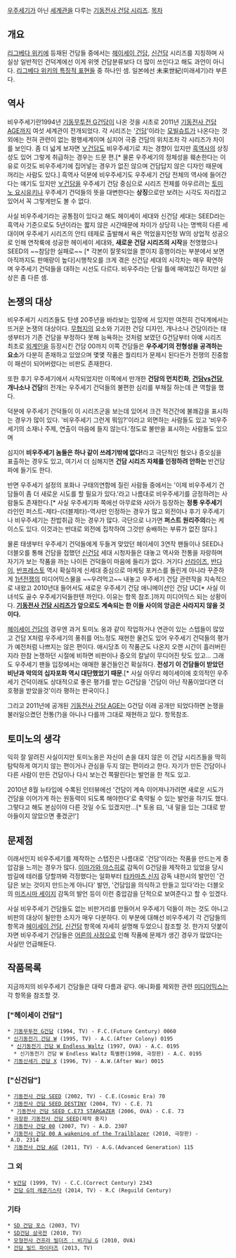[[우주세기]]가 아닌 [[세계관]]을 다루는 [[기동전사 건담 시리즈]].
[[목차]]
== 개요 ==
[[리그베다 위키]]에 등재된 건담들 중에서는 [[헤이세이 건담]], [[신건담]] 시리즈를 지칭하며 사실상 일반적인 건덕계에선 이게 위엣 건담분류보다 더 많이 쓰인다고 해도 과언이 아니다. [[리그베다 위키/특징적 표현|리그베다 위키의 특징적 표현]]들 중 하나인 셈. 일본에선 未来世紀(미래세기)라 부른다.
== 역사 ==
비우주세기란1994년 [[기동무투전 G건담]]이 나온 것을 시초로 2011년 [[기동전사 건담 AGE]]까지 여섯 세계관이 전개되었다. 각 시리즈는 '[[건담]]'이라는 [[모빌슈트]]가 나온다는 것 외에는 전혀 관련이 없는 평행세계이며 심지어 극중 건담의 위치조차 각 시리즈가 차이를 보인다. 좀 더 넓게 보자면 [[∀건담]]도 비우주세기로 치는 경향이 있지만 [[흑역사]]의 상징성도 있어 그렇게 취급하는 경우는 드문 편.[* 물론 우주세기의 정체성을 훼손한다는 이유로 이것도 비우주세기에 집어넣는 경우가 없진 않으며 건담답지 않은 디자인 때문에 꺼리는 사람도 있다.] 흑역사 덕분에 비우주세기도 우주세기 건담 전체의 역사에 들어간다는 얘기도 있지만 [[∀건담]]을 우주세기 건담 중심으로 시리즈 전체를 아우르려는 [[토미노 요시유키]]나 우주세기 건덕들의 뜻을 대변한다는 '''상징'''으로만 보려는 시각도 자리잡고 있어서 꼭 그렇게만도 볼 수 없다.

사실 비우주세기라는 공통점이 있다고 해도 헤이세이 세대와 신건담 세대는 SEED라는 흑역사 기준으로도 5년이라는 짧지 않은 시간때문에 차이가 상당히 나는 명백히 다른 세대이며 우주세기 시리즈의 안티 테제로 출발해서 욕은 먹었을지언정 W의 상업적 성공으로 인해 연착륙에 성공한 헤이세이 세대와, '''새로운 건담 시리즈의 시작'''을 천명했으나 SEED의 ~~참담한 실패로~~ [* 각본이 잘못되었을 뿐이지 흥행이라는 부분에서 보면 아직까지도 판매량이 높다]시행착오를 크게 겪은 신건담 세대의 시각차는 매우 확연하며 우주세기 건덕들을 대하는 시선도 다르다. 비우주라는 단일 틀에 매여있긴 하지만 실상은 좀 다른 셈.
== 논쟁의 대상 ==
비우주세기 시리즈들도 탄생 20주년을 바라보는 입장에 서 있지만 여전히 건덕계에서는 뜨거운 논쟁의 대상이다. [[무협지]]의 요소와 기괴한 건담 디자인, 개나소나 건담이라는 태생부터가 기존 건담을 부정하다 못해 능욕하는 것처럼 보였던 G건담부터 아예 시리즈 최초로 [[외계인]]을 등장시킨 건담 00까지 이쪽 건담들은 '''우주세기의 전형성을 공격하는 요소'''가 다분히 존재하고 있었으며 몇몇 작품은 퀄리티가 문제시 된다든가 전쟁의 진중함이 패션이 되어버렸다는 비판도 존재한다.

또한 후기 우주세기에서 시작되었지만 이쪽에서 만개한 '''건담의 먼치킨화''', '''[[건담vs건담]]''', '''개나소나 건담'''의 전개는 우주세기 건덕들의 불편한 심리를 부채질 하는데 큰 역할을 했다.

덕분에 우주세기 건덕들이 이 시리즈군을 보는데 있어서 크건 적건간에 불쾌감을 표시하는 경우가 많이 있다. '비우주세기 그런게 뭐임?'이라고 외면하는 사람들도 있고 '비우주세기의 소재나 주제, 연출이 마음에 들지 않는다.'정도로 불만을 표시하는 사람들도 있으며 

심지어 '''비우주세기 놈들은 하나 같이 쓰레기밖에 없다!'''라고 극단적인 혐오나 증오심을 표출하는 경우도 있고, 
여기서 더 심해지면 '''건담 시리즈 자체를 인정하려 안하는''' 반건담파에 들기도 한다.

반면 우주세기 설정의 포화나 구태의연함에 질린 사람들 중에서는 '이제 비우주세기 건담들이 좀 더 새로운 시도를 할 필요가 있다.'라고 나름대로 비우주세기를 긍정하려는 사람들도 존재한다.[* 사실 우주세기파 쪽에선 아무로와 샤아가 등장하는 '''정통 우주세기''' 라인인 퍼스트-제타-(더블제타)-역샤만 인정하는 경우가 많고 외전이나 후기 우주세기나 비우주세기는 찬밥취급 하는 경우가 많다. 극단으로 나가면 '''퍼스트 원리주의'''라는 케이스도 있다. 이것과는 반대로 외전에 집착하여 그것만 숭배하는 부류가 없진 않다.]

물론 태생부터 우주세기 건덕들에게 두들겨 맞았던 헤이세이 3연작 팬들이나 SEED나 더블오를 통해 건담을 접했던 [[신건담]] 세대 시청자들은 대놓고 역사와 전통을 자랑하며 자기가 보는 작품을 까는 나이든 건덕들이 마음에 들리가 없다. 거기다 [[선라이즈]], [[반다이]], [[반프레스토]] 역시 확실하게 신세대 중심으로 마케팅 포커스를 돌린게 아니라 꾸준하게 [[1년전쟁]]의 미디어믹스물을 ~~우려먹고~~ 내놓고 우주세기 건담 관련작을 지속적으로 내왔고 2010년대 들어서도 새로운 우주세기 건담 애니메이션인 건담 UC[* 사실 이 녀석도 골수 우주세기덕들한텐 까인다. 이유는 항목 참조.]까지 미디어믹스 되는 상황이다. '''[[기동전사 건담 시리즈]]가 앞으로도 계속되는 한 이들 사이의 앙금은 사라지지 않을 것이다.'''

[[헤이세이 건담]]의 경우엔 과거 토미노 옹과 같이 작업하거나 연관이 있는 스텝들이 많았고 건담 X처럼 우주세기의 풍취를 어느정도 재현한 물건도 있어 우주세기 건덕들의 평가가 예전처럼 나쁘지는 않은 편이다. 애시당초 이 작품군도 나온지 오랜 시간이 흘러버린지라 한참 논쟁하던 시절에 비하면 비판이나 증오의 칼날이 무디어진 탓도 있고... 그래도 우주세기 팬들 입장에서는 애매한 물건들인건 확실하다. '''전성기 이 건담들이 받았던 비난과 악의의 십자포화 역시 대단했었기 때문'''.[* 사실 아무리 헤이세이에 호의적인 우주세기 건덕이래도 상대적으로 좋은 평가를 받는 G건담을 '건담이 아닌 작품이었다면 더 호평을 받았을것'이라 평하는 판국이다.]

그리고 2011년에 공개된 [[기동전사 건담 AGE]]는 G건담 이래 공개만 되었다하면 논쟁을 불러일으켰던 전통(?)을 아니나 다를까 그대로 재현하고 있다. 항목참조.
== 토미노의 생각 ==
익히 잘 알려진 사실이지만 토미노옹은 자신이 손을 대지 않은 이 건담 시리즈들을 딱히 탐탁하게 여기지 않는 편이거나 관심을 두지 않는 편이라고 한다. 자기가 만든 건담이나 다른 사람이 만든 건담이나 다시 보는건 쪽팔린다는 발언을 한 적도 있고.

2010년 8월 뉴타입에 수록된 인터뷰에선 '건담이 계속 이어져나가려면 새로운 시도가 건담을 이어가게 하는 원동력이 되도록 해야한다'로 축약될 수 있는 발언을 하기도 했다. 그렇다고 해도 본심이야 다른 것일 수도 있겠지만...[* 토옹 曰, '내 말을 있는 그대로 받아들이지 않았으면 좋겠군!']
== 문제점 ==
이래서인지 비우주세기를 제작하는 스텝진은 나름대로 '건담'이라는 작품을 만드는게 중압감을 느끼는 경우가 많다. [[이마가와 야스히로]] 감독이 G건담을 제작하고 있었을 당시 밤길에 테러를 당할까봐 걱정했다는 일화부터 [[타카마츠 신지]] 감독 내한시의 발언인 '건담은 보는 것이지 만드는게 아니다' 발언, '건담임을 의식하고 만들고 있다'라는 더블오의 [[미즈시마 세이지]] 감독의 발언 등이 이런 중압감을 단적으로 보여준다고 할 수 있겠다. 

사실 비우주세기 건담들도 없는 비판거리를 만들어서 우주세기 덕들이 까는 것도 아니고 비판의 대상이 될만한 소지가 매우 다분하다. 이 부분에 대해선 비우주세기 각 건담들의 항목과 [[헤이세이 건담]], [[신건담]] 항목에 자세히 설명해 두었으니 참조할 것. 한가지 덧붙이자면 비우주세기 건담들은 [[어른의 사정]]으로 인해 작품에 문제가 생긴 경우가 많았다는 사실만 언급해둔다.
== 작품목록 ==
지금까지의 비우주세기 건담들은 대략 다름과 같다. 애니화를 제외한 관련 [[미디어믹스]]는 각 항목을 참조할 것.
=== ["헤이세이 건담"] ===
 * [[기동무투전 G건담]] (1994, TV) - F.C.(Future Century) 0060
 * [[신기동전기 건담 W]] (1995, TV) - A.C.(After Colony) 0195
  * [[신기동전기 건담 W Endless Waltz]] (1997, OVA) - A.C. 0195
   * 신기동전기 건담 W Endless Waltz 특별편(1998, 극장판) - A.C. 0195
 * [[기동신세기 건담 X]] (1996, TV) - A.W.(After War) 0015

=== ["신건담"] ===
 * [[기동전사 건담 SEED]] (2002, TV) - C.E.(Cosmic Era) 70
 * [[기동전사 건담 SEED DESTINY]] (2004, TV) - C.E. 71
  * [[기동전사 건담 SEED C.E73 STARGAZER]] (2006, OVA) - C.E. 73
 * [[극장판 기동전사 건담 SEED]](제작 중지)
 * [[기동전사 건담 00]] (2007, TV) - A.D. 2307
 * [[기동전사 건담 00 A wakening of the Trailblazer]] (2010, 극장판) - A.D. 2314
 * [[기동전사 건담 AGE]] (2011, TV) - A.G.(Advanced Generation) 115
=== 그 외 ===
 * [[∀건담]] (1999, TV) - C.C.(Correct Century) 2343
 * [[건담 G의 레콘기스타]] (2014, TV) - R.C (Reguild Century)
=== 기타 ===
 * [[SD 건담 포스]] (2003, TV)
 * [[SD건담 삼국전]] (2010, TV)
 * [[모형전사 건프라 빌더즈 : 비기닝 G]] (2010, OVA)
 * [[건담 빌드 파이터즈]] (2013, TV)
